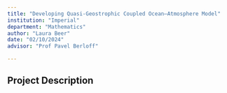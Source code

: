 ```yaml
---
title: "Developing Quasi-Geostrophic Coupled Ocean–Atmosphere Model"
institution: "Imperial"
department: "Mathematics"
author: "Laura Beer"
date: "02/10/2024"
advisor: "Prof Pavel Berloff"

---
```

## Project Description

 